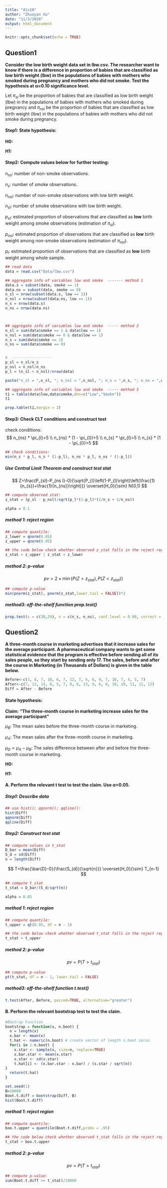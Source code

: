 ```yaml
---
title: "dis10"
author: "Zhuoyan Xu"
date: "11/3/2020"
output: html_document
---
```


```r
knitr::opts_chunk$set(echo = TRUE)
```

## Question1

**Consider the low birth weight data set in lbw.csv. The researcher want to know if there is a difference in proportion of babies that are classified as low birth weight (lbw) in the populations of babies with mothers who smoked during pregnancy and mothers who did not smoke. Test the hypothesis at α=0.10
 significance level.**
 
Let $\pi_{sl}$ be the proportion of babies that are classified as low birth weight (lbw) in the populations of babies with mothers who smoked during pregnancy and $\pi_{nsl}$ be the proportion of babies that are classified as low birth weight (lbw) in the populations of babies with mothers who did not smoke during pregnancy.

#### Step1: State hypothesis:

**H0:**

**H1:**

#### Step2: Compute values below for further testing:
$n_{ns}$: number of non-smoke observations.

$n_s$: number of smoke observations.

$n_{nsl}$: number of non-smoke observations with low birth weight.

$n_{sl}$: number of smoke observations with low birth weight.

$p_{sl}$: estimated proportion of observations that are classified as **low** birth weight among smoke observations (estimation of $\pi_{sl}$).

$p_{nsl}$: estimated proportion of observations that are classified as **low** birth weight among non-smoke observations (estimation of $\pi_{nsl}$).

$p_{l}$: estimated proportion of observations that are classified as **low** birth weight among whole sample.

```r
## read data
data = read.csv("Data/lbw.csv")
```


```r
## aggregate info of variables low and smoke  ------- method 1
data.s = subset(data, smoke == 1)
data.ns = subset(data, smoke == 0)
n_sl = nrow(subset(data.s, low == 1))
n_nsl = nrow(subset(data.ns, low == 1))
n_s = nrow(data.s)
n_ns = nrow(data.ns)



## aggregate info of variables low and smoke  ----- method 2
n_sl = sum(data$smoke == 1 & data$low == 1)
n_nsl = sum(data$smoke == 0 & data$low == 1)
n_s = sum(data$smoke == 1)
n_ns = sum(data$smoke == 0)


#  ------------------
p_sl = n_sl/n_s 
p_nsl = n_nsl/n_ns
p_l = (n_sl + n_nsl)/nrow(data)

paste("n_sl = ",n_sl, "; n_nsl = ",n_nsl, "; n_s = ",n_s, "; n_ns = ",n_ns, "; p_sl = ",p_sl, "; p_nsl = ",p_nsl)
```

```r
## aggregate info of variables low and smoke  ----- method 3
t1 = table(data$low,data$smoke,dnn=c("Low","Smoke"))
t1
```

```r
prop.table(t1,margin = 2)
```

#### Step3: Check CLT conditions and construct test

check conditions:
$$
n_{ns} * \pi_{l}>5 \\
n_{ns} * (1 - \pi_{l})>5 \\
n_{s} * \pi_{l}>5 \\
n_{s} * (1 - \pi_{l})>5
$$

```r
## check conditions:
min(n_s * p_l, n_s * (1-p_l), n_ns * p_l, n_ns * (1-p_l))
```



##### Use Central Limit Theorem and construct test stat
$$
Z=\frac{P_{sl}-P_{ns l}-0}{\sqrt{P_{l}\left(1-P_{l}\right)\left(\frac{1}{n_{s}}+\frac{1}{n_{ns}}\right)}} \overset{H_0}{\sim} N(0,1)
$$

```r
## compute observed stat:
z_stat = (p_sl - p_nsl)/sqrt(p_l*(1-p_l)*(1/n_s + 1/n_ns))

alpha = 0.1
```

##### method 1: reject region
```r
## compute quantile:
z_lower = qnorm(0.05)
z_upper = qnorm(0.95)

## the code below check whether observed z_stat falls in the reject region
z_stat > z_upper | z_stat < z_lower
```

##### method 2: p-value
$$
pv = 2\times  \min \{P(Z > z_{stat}),  P(Z< z_{stat})\}
$$


```r
## compute p-value
min(pnorm(z_stat), pnorm(z_stat,lower.tail = FALSE))*2
```


##### method3: off-the-shelf function prop.test()
```r
prop.test(x = c(30,29), n = c(n_s, n_ns), conf.level = 0.90, correct = FALSE)
```


## Question2

**A three-month course in marketing advertises that it increase sales for the average participant. A pharmaceutical company wants to get some statistical evidence that the program is effective before sending all of its sales people, so they start by sending only 17. The sales, before and after the course in Marketing (in Thousands of Dollars) is given in the table below.**

```r
Before<-c(3, 8, 7, 10, 6, 7, 12, 7, 6, 8, 9, 7, 10, 7, 4, 5, 7)
After<-c(7, 12, 14, 8, 5, 7, 8, 6, 13, 9, 6, 8, 10, 10, 11, 12, 12)
Diff = After - Before
```

#### State hypothesis:

**Claim: “The three-month course in marketing increase sales for the average participant”**

$\mu_B$: The mean sales before the three-month course in marketing.

$\mu_A$: The mean sales after the three-month course in marketing.

$\mu_D = \mu_A - \mu_B$: The sales difference between after and before the three-month course in marketing.
 
**H0:**

**H1:**

#### A. Perform the relevant t test to test the claim. Use $\alpha$=0.05.

##### Step1: Describe data
```r
## use hist(); qqnorm(); qqline():
hist(Diff)
qqnorm(Diff)
qqline(Diff)
```
##### Step2: Construct test stat
```r
## compute values in t_stat
D_bar = mean(Diff)
S_d = sd(Diff)
n = length(Diff)
```


$$
T=\frac{\bar{D}-0}{\frac{S_{d}}{\sqrt{n}}} \overset{H_0}{\sim} T_{n-1}
$$
```r
## compute t_stat
t_stat = D_bar/(S_d/sqrt(n))

alpha = 0.05
```


##### method 1: reject region
```r
## compute quantile:
t_upper = qt(0.95, df = n - 1)

## the code below check whether observed t_stat falls in the reject region:
t_stat > t_upper 
```

##### method 2: p-value
$$
pv =  P(T > t_{stat})
$$


```r
## compute p-value
pt(t_stat, df = n - 1, lower.tail = FALSE)
```


##### method3: off-the-shelf function t.test()
```r
t.test(After, Before, paired=TRUE, alternative="greater") 
```



#### B. Perform the relevant bootstrap test to test the claim.

```r
#Bootrap Function 
bootstrap = function(x, n.boot) {
  n = length(x)
  x.bar <- mean(x)
  t.hat <- numeric(n.boot) # create vector of length n.boot zeros
  for(i in 1:n.boot) {
    x.star <- sample(x, size=n, replace=TRUE)
    x.bar.star <- mean(x.star)
    s.star <- sd(x.star)
    t.hat[i] <- (x.bar.star - x.bar) / (s.star / sqrt(n))
}
  return(t.hat)
}

set.seed(1)
B=10000
Boot.t.diff = bootstrap(Diff, B)
hist(Boot.t.diff)
```

##### method 1: reject region
```r
## compute quantile: 
boo.t.upper = quantile(Boot.t.diff,probs = .95)

## the code below check whether observed t_stat falls in the reject region:
t_stat > boo.t.upper 
```

##### method 2: p-value
$$
pv =  P(T > t_{stat})
$$


```r
## compute p-value:
sum(Boot.t.diff >= t_stat)/10000
```












